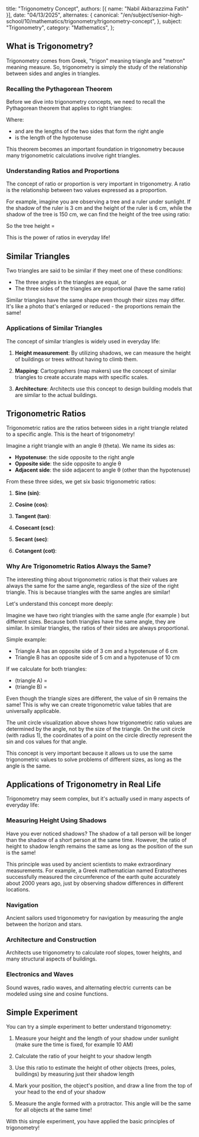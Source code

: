 
  title: "Trigonometry Concept",
  authors: [{ name: "Nabil Akbarazzima Fatih" }],
  date: "04/13/2025",
  alternates: {
    canonical:
      "/en/subject/senior-high-school/10/mathematics/trigonometry/trigonometry-concept",
  },
  subject: "Trigonometry",
  category: "Mathematics",
};

## What is Trigonometry?

Trigonometry comes from Greek, "trigon" meaning triangle and "metron" meaning measure. So, trigonometry is simply the study of the relationship between sides and angles in triangles.

### Recalling the Pythagorean Theorem

Before we dive into trigonometry concepts, we need to recall the Pythagorean theorem that applies to right triangles:

<BlockMath math="a^2 + b^2 = c^2" />

Where:

- <InlineMath math="a" /> and <InlineMath math="b" /> are the lengths of the two
  sides that form the right angle
- <InlineMath math="c" /> is the length of the hypotenuse

This theorem becomes an important foundation in trigonometry because many trigonometric calculations involve right triangles.

### Understanding Ratios and Proportions

The concept of ratio or proportion is very important in trigonometry. A ratio is the relationship between two values expressed as a proportion.

For example, imagine you are observing a tree and a ruler under sunlight. If the shadow of the ruler is 3 cm and the height of the ruler is 6 cm, while the shadow of the tree is 150 cm, we can find the height of the tree using ratio:

<div className="flex flex-col gap-4">
  <BlockMath math="\frac{\text{ruler height}}{\text{ruler shadow}} = \frac{\text{tree height}}{\text{tree shadow}}" />
  <BlockMath math="\frac{6 \text{ cm}}{3 \text{ cm}} = \frac{\text{tree height}}{150 \text{ cm}}" />
</div>

So the tree height = <InlineMath math="6 \div 3 \times 150 = 300 \text{ cm} = 3 \text{ meters}" />

This is the power of ratios in everyday life!

## Similar Triangles

Two triangles are said to be similar if they meet one of these conditions:

- The three angles in the triangles are equal, or
- The three sides of the triangles are proportional (have the same ratio)

Similar triangles have the same shape even though their sizes may differ. It's like a photo that's enlarged or reduced - the proportions remain the same!

### Applications of Similar Triangles

The concept of similar triangles is widely used in everyday life:

1. **Height measurement**: By utilizing shadows, we can measure the height of buildings or trees without having to climb them.

2. **Mapping**: Cartographers (map makers) use the concept of similar triangles to create accurate maps with specific scales.

3. **Architecture**: Architects use this concept to design building models that are similar to the actual buildings.

## Trigonometric Ratios

Trigonometric ratios are the ratios between sides in a right triangle related to a specific angle. This is the heart of trigonometry!

Imagine a right triangle with an angle θ (theta). We name its sides as:

- **Hypotenuse**: the side opposite to the right angle
- **Opposite side**: the side opposite to angle θ
- **Adjacent side**: the side adjacent to angle θ (other than the hypotenuse)

<div className="mt-4">
  <Triangle
    title="Right Triangle"
    description="Right triangle with angle θ."
    angle={45}
  />
</div>

From these three sides, we get six basic trigonometric ratios:

1. **Sine (sin)**:

   <BlockMath math="\sin \theta = \frac{\text{opposite side}}{\text{hypotenuse}}" />

2. **Cosine (cos)**:

   <BlockMath math="\cos \theta = \frac{\text{adjacent side}}{\text{hypotenuse}}" />

3. **Tangent (tan)**:

   <BlockMath math="\tan \theta = \frac{\text{opposite side}}{\text{adjacent side}}" />

4. **Cosecant (csc)**:

   <BlockMath math="\csc \theta = \frac{1}{\sin \theta} = \frac{\text{hypotenuse}}{\text{opposite side}}" />

5. **Secant (sec)**:

   <BlockMath math="\sec \theta = \frac{1}{\cos \theta} = \frac{\text{hypotenuse}}{\text{adjacent side}}" />

6. **Cotangent (cot)**:

   <BlockMath math="\cot \theta = \frac{1}{\tan \theta} = \frac{\text{adjacent side}}{\text{opposite side}}" />

### Why Are Trigonometric Ratios Always the Same?

The interesting thing about trigonometric ratios is that their values are always the same for the same angle, regardless of the size of the right triangle. This is because triangles with the same angles are similar!

Let's understand this concept more deeply:

Imagine we have two right triangles with the same angle (for example <InlineMath math="\theta = 30^\circ" />) but different sizes. Because both triangles have the same angle, they are similar. In similar triangles, the ratios of their sides are always proportional.

Simple example:

- Triangle A has an opposite side of 3 cm and a hypotenuse of 6 cm
- Triangle B has an opposite side of 5 cm and a hypotenuse of 10 cm

If we calculate <InlineMath math="\sin \theta" /> for both triangles:

- <InlineMath math="\sin \theta" /> (triangle A) = <InlineMath math="\frac{3}{6} = 0.5" />
- <InlineMath math="\sin \theta" /> (triangle B) = <InlineMath math="\frac{5}{10} = 0.5" />

Even though the triangle sizes are different, the value of sin θ remains the same! This is why we can create trigonometric value tables that are universally applicable.

<UnitCircle
  title="Visualizing Trigonometric Ratios"
  description="Move the angle to see how trigonometric ratios are determined by the angle, not by the size of the triangle."
  angle={30}
/>

The unit circle visualization above shows how trigonometric ratio values are determined by the angle, not by the size of the triangle. On the unit circle (with radius 1), the coordinates of a point on the circle directly represent the sin and cos values for that angle.

This concept is very important because it allows us to use the same trigonometric values to solve problems of different sizes, as long as the angle is the same.

## Applications of Trigonometry in Real Life

Trigonometry may seem complex, but it's actually used in many aspects of everyday life:

### Measuring Height Using Shadows

Have you ever noticed shadows? The shadow of a tall person will be longer than the shadow of a short person at the same time. However, the ratio of height to shadow length remains the same as long as the position of the sun is the same!

This principle was used by ancient scientists to make extraordinary measurements. For example, a Greek mathematician named Eratosthenes successfully measured the circumference of the earth quite accurately about 2000 years ago, just by observing shadow differences in different locations.

### Navigation

Ancient sailors used trigonometry for navigation by measuring the angle between the horizon and stars.

### Architecture and Construction

Architects use trigonometry to calculate roof slopes, tower heights, and many structural aspects of buildings.

### Electronics and Waves

Sound waves, radio waves, and alternating electric currents can be modeled using sine and cosine functions.

## Simple Experiment

You can try a simple experiment to better understand trigonometry:

1. Measure your height and the length of your shadow under sunlight (make sure the time is fixed, for example 10 AM)

2. Calculate the ratio of your height to your shadow length

3. Use this ratio to estimate the height of other objects (trees, poles, buildings) by measuring just their shadow length

4. Mark your position, the object's position, and draw a line from the top of your head to the end of your shadow

5. Measure the angle formed with a protractor. This angle will be the same for all objects at the same time!

With this simple experiment, you have applied the basic principles of trigonometry!
